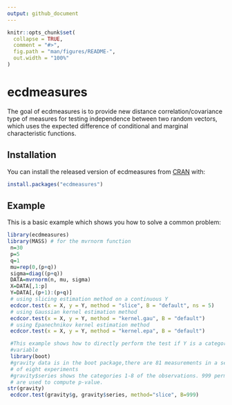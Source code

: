 ```yaml
---
output: github_document
---
```


<!-- README.md is generated from README.Rmd. Please edit that file -->

```r
knitr::opts_chunk$set(
  collapse = TRUE,
  comment = "#>",
  fig.path = "man/figures/README-",
  out.width = "100%"
)
```

# ecdmeasures

<!-- badges: start -->
<!-- badges: end -->

The goal of ecdmeasures is to provide new distance correlation/covariance type of measures for testing independence between two random vectors, which uses the expected difference of conditional and marginal characteristic functions.

## Installation

You can install the released version of ecdmeasures from [CRAN](https://CRAN.R-project.org) with:

``` r
install.packages("ecdmeasures")
```

## Example

This is a basic example which shows you how to solve a common problem:

```r
library(ecdmeasures)
library(MASS) # for the mvrnorm function
 n=30
 p=5
 q=1
 mu=rep(0,(p+q))
 sigma=diag((p+q))
 DATA=mvrnorm(n, mu, sigma)
 X=DATA[,1:p]
 Y=DATA[,(p+1):(p+q)]
 # using slicing estimation method on a continuous Y
 ecdcor.test(x = X, y = Y, method = "slice", B = "default", ns = 5)
 # using Gaussian kernel estimation method
 ecdcor.test(x = X, y = Y, method = "kernel.gau", B = "default")
 # using Epanechnikov kernel estimation method
 ecdcor.test(x = X, y = Y, method = "kernel.epa", B = "default")

 #This example shows how to directly perform the test if Y is a categorical
 #variable
 library(boot)
 #gravity data is in the boot package,there are 81 measurements in a series
 # of eight experiments
 #gravity$series shows the categories 1-8 of the observations. 999 permutations
 # are used to compute p-value.
str(gravity)
 ecdcor.test(gravity$g, gravity$series, method="slice", B=999)
```


